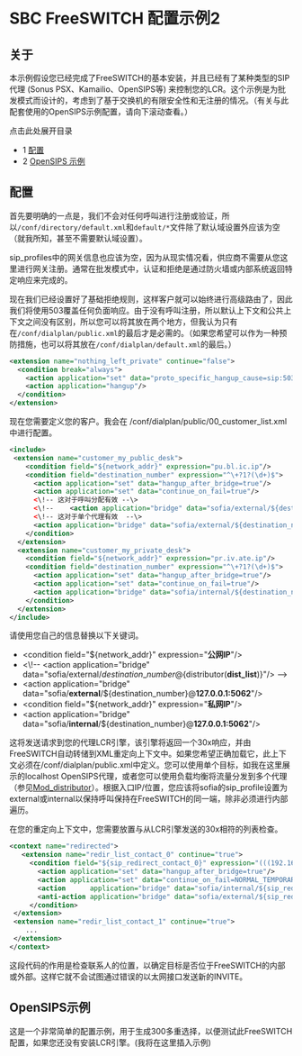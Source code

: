 # SBC FreeSWITCH 配置示例2

## 关于

本示例假设您已经完成了FreeSWITCH的基本安装，并且已经有了某种类型的SIP代理 (Sonus PSX、Kamailio、OpenSIPS等) 来控制您的LCR。这个示例是为批发模式而设计的，考虑到了基于交换机的有限安全性和无注册的情况。（有关与此配套使用的OpenSIPS示例配置，请向下滚动查看。）

点击此处展开目录

* 1 [配置](#-freeswitch--sbc-freeswitch-configuration-example-2-)
* 2 [OpenSIPS 示例](#-freeswitch--sbc-freeswitch-configuration-example-2-)

## 配置

首先要明确的一点是，我们不会对任何呼叫进行注册或验证，所以`/conf/directory/default.xml`和`default/*`文件除了默认域设置外应该为空（就我所知，甚至不需要默认域设置）。

sip_profiles中的网关信息也应该为空，因为从现实情况看，供应商不需要从您这里进行网关注册。通常在批发模式中，认证和拒绝是通过防火墙或内部系统返回特定响应来完成的。

现在我们已经设置好了基础拒绝规则，这样客户就可以始终进行高级路由了，因此我们将使用503覆盖任何负面响应。由于没有呼叫注册，所以默认上下文和公共上下文之间没有区别，所以您可以将其放在两个地方，但我认为只有在`/conf/dialplan/public.xml`的最后才是必需的。（如果您希望可以作为一种预防措施，也可以将其放在`/conf/dialplan/default.xml`的最后。）

```xml
<extension name="nothing_left_private" continue="false">
  <condition break="always">
    <action application="set" data="proto_specific_hangup_cause=sip:503"/>
    <action application="hangup"/>
  </condition>
</extension>
```

现在您需要定义您的客户。我会在 /conf/dialplan/public/00_customer_list.xml 中进行配置。

```xml
<include>
 <extension name="customer_my_public_desk">
    <condition field="${network_addr}" expression="pu.bl.ic.ip"/>
    <condition field="destination_number" expression="^\+?1?(\d+)$">
      <action application="set" data="hangup_after_bridge=true"/>
      <action application="set" data="continue_on_fail=true"/>
      <\!-- 这对于呼叫分配有效 --\>
      <\!--    <action application="bridge" data="sofia/external/${destination_number}@${distributor(dist_list)}"/> -->
      <\!-- 这对于单个代理有效  --\>
      <action application="bridge" data="sofia/external/${destination_number}@127.0.0.1:5062"/>
    </condition>
  </extension>
  <extension name="customer_my_private_desk">
    <condition field="${network_addr}" expression="pr.iv.ate.ip"/>
    <condition field="destination_number" expression="^\+?1?(\d+)$">
      <action application="set" data="hangup_after_bridge=true"/>
      <action application="set" data="continue_on_fail=true"/>
      <action application="bridge" data="sofia/internal/${destination_number}@127.0.0.1:5062"/>
    </condition>
  </extension>
</include>
```

请使用您自己的信息替换以下关键词。

* &lt;condition field="${network\_addr}" expression="**公网IP**"/>
* &lt;\\!-- &lt;action application="bridge" data="sofia/external/${destination\_number}@${distributor(**dist\_list**)}"/> -->
* &lt;action application="bridge" data="sofia/**external**/${destination\_number}@**127.0.0.1:5062**"/>
* &lt;condition field="${network\_addr}" expression="**私网IP**"/>
* &lt;action application="bridge" data="sofia/**internal**/${destination\_number}@**127.0.0.1:5062**"/>

这将发送请求到您的代理LCR引擎，该引擎将返回一个30x响应，并由FreeSWITCH自动转储到XML重定向上下文中。如果您希望正确加载它，此上下文必须在/conf/dialplan/public.xml中定义。您可以使用单个目标，如我在这里展示的localhost OpenSIPS代理，或者您可以使用负载均衡将流量分发到多个代理（参见[Mod\_distributor](../Modules/mod_distributor_3966220.mdx#about)）。根据入口IP/位置，您应该将sofia的sip\_profile设置为external或internal以保持呼叫保持在FreeSWITCH的同一端，除非必须进行内部遍历。

在您的重定向上下文中，您需要放置与从LCR引擎发送的30x相符的列表检查。

```xml
<context name="redirected">
   <extension name="redir_list_contact_0" continue="true">
     <condition field="${sip_redirect_contact_0}" expression="(((192.168.)|(172.24.)|(10.10.))\d+\.\d+(:\d+)(;dtg=\w+)?)">
       <action application="set" data="hangup_after_bridge=true"/>
       <action application="set" data="continue_on_fail=NORMAL_TEMPORARY_FAILURE,TIMEOUT,NO_ROUTE_DESTINATION"/>
       <action      application="bridge" data="sofia/internal/${sip_redirect_contact_0}"/>
       <anti-action application="bridge" data="sofia/external/${sip_redirect_contact_0}"/>
     </condition>
 </extension>
 <extension name="redir_list_contact_1" continue="true">
    ...
 </extension>
</context>
```

这段代码的作用是检查联系人的位置，以确定目标是否位于FreeSWITCH的内部或外部。这样它就不会试图通过错误的以太网接口发送新的INVITE。

## OpenSIPS示例

这是一个非常简单的配置示例，用于生成300多重选择，以便测试此FreeSWITCH配置，如果您还没有安装LCR引擎。(我将在这里插入示例)